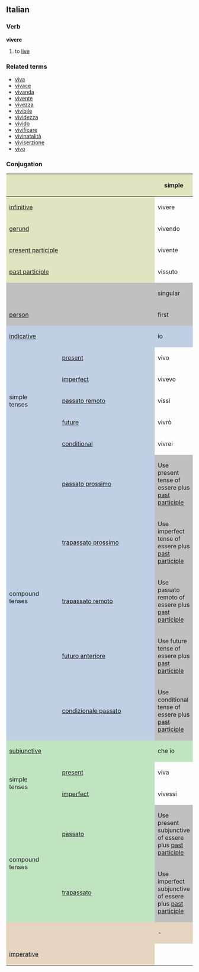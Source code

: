 ==Italian==
===Verb===
'''vivere'''

# to [[live]]

===Related terms===
*[[viva]]
*[[vivace]]
*[[vivanda]]
*[[vivente]]
*[[vivezza]]
*[[vivibile]]
*[[vividezza]]
*[[vivido]]
*[[vivificare]]
*[[vivinatalità]]
*[[viviserzione]]
*[[vivo]]

===Conjugation===

<center>
{| style="background:#F0F0F0"
|-
! colspan="2" style="background:#e2e4c0" |
! colspan="3" style="background:#e2e4c0" | simple
! colspan="3" style="background:#e2e4c0" | compound

|-
! colspan="2" style="background:#e2e4c0" | [[infinitive]]
| colspan="3" | vivere
| colspan="3" | essere vissuto

|-
! colspan="2" style="background:#e2e4c0" | [[gerund]]
| colspan="3" | vivendo
| colspan="3" | essendo vissuto

|-
! colspan="2" style="background:#e2e4c0" | [[present participle]]
| colspan="3" | vivente

|-
! colspan="2" style="background:#e2e4c0" | [[past participle]]
| colspan="3" | vissuto

|-
! colspan="2" style="background:#C0C0C0" |
! colspan="3" style="background:#C0C0C0" | singular
! colspan="3" style="background:#C0C0C0" | plural

|-
! colspan="2" style="background:#C0C0C0" | [[person]]
! style="background:#C0C0C0;width:12.5%" | first
! style="background:#C0C0C0;width:12.5%" | second
! style="background:#C0C0C0;width:12.5%" | third
! style="background:#C0C0C0;width:12.5%" | first
! style="background:#C0C0C0;width:12.5%" | second
! style="background:#C0C0C0;width:12.5%" | third

|-
! style="background:#c0cfe4" colspan="2" | [[indicative]]
! style="background:#c0cfe4" | io
! style="background:#c0cfe4" | tu
! style="background:#c0cfe4" | lui/lei
! style="background:#c0cfe4" | noi
! style="background:#c0cfe4" | voi
! style="background:#c0cfe4" | loro

|-
! rowspan="5" style="background:#c0cfe4" | simple<br>tenses

! style="height:3em;background:#c0cfe4" | [[present]]
| vivo
| vivi
| vive
| viviamo
| vivete
| vivono

|-
! style="height:3em;background:#c0cfe4" | [[imperfect]]
| vivevo
| vivevi
| viveva
| vivevamo
| vivevate
| vivevano

|-
! style="height:3em;background:#c0cfe4" | [[passato remoto]]
| vissi
| vivesti
| visse
| vivemmo
| viveste
| vissero

|-
! style="height:3em;background:#c0cfe4" | [[future]]
| vivrò
| vivrai
| vivrà
| vivremo
| vivrete
| vivranno

|-
! style="height:3em;background:#c0cfe4" | [[conditional]]
| vivrei
| vivresti
| vivrebbe
| vivremmo
| vivreste
| vivrebbero

|-
! rowspan="5" style="background:#c0cfe4" | compound<br>tenses

! style="height:3em;background:#c0cfe4" | [[passato prossimo]]
! colspan="6" style="background:#C0C0C0" | Use present tense of essere plus [[past participle]]

|-
! style="height:3em;background:#c0cfe4" | [[trapassato prossimo]]
! colspan="6" style="background:#C0C0C0" | Use imperfect tense of essere plus [[past participle]]

|-
! style="height:3em;background:#c0cfe4" | [[trapassato remoto]]
! colspan="6" style="background:#C0C0C0" | Use passato remoto of essere plus [[past participle]]

|-
! style="height:3em;background:#c0cfe4" | [[futuro anteriore]]
! colspan="6" style="background:#C0C0C0" | Use future tense of essere plus [[past participle]]

|-
! style="height:3em;background:#c0cfe4" | [[condizionale passato]]
! colspan="6" style="background:#C0C0C0" | Use conditional tense of essere plus [[past participle]]
|-
! style="background:#c0e4c0" colspan="2" | [[subjunctive]]
! style="background:#c0e4c0" | che io
! style="background:#c0e4c0" | che tu
! style="background:#c0e4c0" | che lui/che lei
! style="background:#c0e4c0" | che noi
! style="background:#c0e4c0" | che voi
! style="background:#c0e4c0" | che loro

|-
! rowspan="2" style="background:#c0e4c0" | simple<br>tenses

! style="height:3em;background:#c0e4c0" | [[present]]
| viva
| viva
| viva
| viviamo
| viviate
| vivano

|-
! style="height:3em;background:#c0e4c0" rowspan="1" | [[imperfect]]
| vivessi
| vivessi
| vivesse
| vivessimo
| viveste
| vivessero

|-
! rowspan="2" style="background:#c0e4c0" | compound<br>tenses

! style="height:3em;background:#c0e4c0" | [[passato]]
! colspan="6" style="background:#C0C0C0" | Use present subjunctive of essere plus [[past participle]]

|-
! rowspan="1" style="height:3em;background:#c0e4c0" | [[trapassato]]
! colspan="6" style="background:#C0C0C0" | Use imperfect subjunctive of essere plus [[past participle]]

|-
! style="background:#e4d4c0" colspan="2" | 
! style="background:#e4d4c0" | -
! style="background:#e4d4c0" | tu
! style="background:#e4d4c0" | lui/lei
! style="background:#e4d4c0" | noi
! style="background:#e4d4c0" | voi
! style="background:#e4d4c0" | loro

|-
! colspan="2" style="height:3em;background:#e4d4c0" | [[imperative]]
|
| vivi
| viva
| viviamo
| vivete
| vivano

|}
</center>